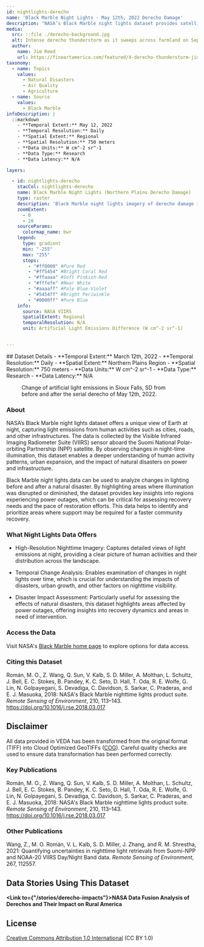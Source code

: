 ---
id: nightlights-derecho
name: 'Black Marble Night Lights - May 12th, 2022 Derecho Damage'
description: "NASA’s Black Marble night lights dataset provides satellite images of Earth at night, capturing the light pollution from cities, roads, and other human activity."
media:
  src: ::file ./derecho-background.jpg
  alt: Intense derecho thunderstorm as it sweeps across farmland on September 23, 2018
  author:
    name: Jim Reed
    url: https://fineartamerica.com/featured/4-derecho-thunderstorm-jim-reed-photographyscience-photo-library.html
taxonomy:
  - name: Topics
    values:
      - Natural Disasters
      - Air Quality
      - Agriculture
  - name: Source
    values:
      - Black Marble
infoDescription: |
  ::markdown
    - **Temporal Extent:** May 12, 2022
    - **Temporal Resolution:** Daily
    - **Spatial Extent:** Regional
    - **Spatial Resolution:** 750 meters
    - **Data Units:** W cm^-2 sr^-1
    - **Data Type:** Research
    - **Data Latency:** N/A

layers:

  - id: nightlights-derecho
    stacCol: nightlights-derecho
    name: Black Marble Night Lights (Northern Plains Derecho Damage)
    type: raster
    description: 'Black Marble night lights imagery of derecho damage in the Northern Plains region that occured May 12th, 2022.'
    zoomExtent:
      - 0
      - 20
    sourceParams:
      colormap_name: bwr
    legend:
      type: gradient
      min: "-255"
      max: "255"
      stops:
        - "#ff0000" #Pure Red
        - "#ff5454" #Bright Coral Red
        - "#ffaaaa" #Soft Pinkish-Red
        - "#fffefe" #Near White
        - "#aaaaff" #Pale Blue-Violet
        - "#5454ff" #Bright Periwinkle
        - "#0000ff" #Pure Blue
    info:
      source: NASA VIIRS
      spatialExtent: Regional
      temporalResolution: N/A
      unit: Artificial Light Emissions Difference (W cm^-2 sr^-1)


---

<Block>
  <Prose>
  ## Dataset Details
  - **Temporal Extent:** March 12th, 2022
  - **Temporal Resolution:** Daily
  - **Spatial Extent:** Northern Plains Region
  - **Spatial Resolution:** 750 meters
  - **Data Units:** W cm^-2 sr^-1
  - **Data Type:** Research
  - **Data Latency:** N/A
  </Prose>
<Figure>
  <Map
    datasetId='nightlights-derecho'
    layerId='nightlights-derecho'
    dateTime='2022-05-10'
    zoom={9}
    center={[-96.7319, 43.5416]}
  />
  <Caption
    attrAuthor='NASA'
    attrUrl='https://nasa.gov/'
  >
    Change of artificial light emissions in Sioux Falls, SD from before and after the serial derecho of May 12th, 2022.
  </Caption>
  </Figure>
</Block>

<Block>
  <Prose>

  ### About

  NASA’s Black Marble night lights dataset offers a unique view of Earth at night, capturing light emissions from human activities such as cities, roads, and other infrastructures. The data is collected by the Visible Infrared Imaging Radiometer Suite (VIIRS) sensor aboard the Suomi National Polar-orbiting Partnership (NPP) satellite. By observing changes in night-time illumination, this dataset enables a deeper understanding of human activity patterns, urban expansion, and the impact of natural disasters on power and infrastructure.

  Black Marble night lights data can be used to analyze changes in lighting before and after a natural disaster. By highlighting areas where illumination was disrupted or diminished, the dataset provides key insights into regions experiencing power outages, which can be critical for assessing recovery needs and the pace of restoration efforts. This data helps to identify and prioritize areas where support may be required for a faster community recovery.

  </Prose>
</Block>

<Block>
  
  <Prose>

  ### What Night Lights Data Offers

  * High-Resolution Nighttime Imagery: Captures detailed views of light emissions at night, providing a clear picture of human activities and their distribution across the landscape.
  
  * Temporal Change Analysis: Enables examination of changes in night lights over time, which is crucial for understanding the impacts of disasters, urban growth, and other factors on nighttime visibility.
  
  * Disaster Impact Assessment: Particularly useful for assessing the effects of natural disasters, this dataset highlights areas affected by power outages, offering insights into recovery dynamics and areas in need of intervention.
    
  </Prose>
</Block>

<Block>
  <Prose>
  
  ### Access the Data

  Visit NASA's [Black Marble home page](https://blackmarble.gsfc.nasa.gov) to explore options for data access.
  
  </Prose>
</Block>

<Block>
  <Prose>
    
  ### Citing this Dataset

  Román, M. O., Z. Wang, Q. Sun, V. Kalb, S. D. Miller, A. Molthan, L. Schultz, J. Bell, E. C. Stokes, B. Pandey, K. C. Seto, D. Hall, T. Oda, R. E. Wolfe, G. Lin, N. Golpayegani, S. Devadiga, C. Davidson, S. Sarkar, C. Praderas, and E. J. Masuoka, 2018: NASA's Black Marble nighttime lights product suite. *Remote Sensing of Environment*, 210, 113–143. https://doi.org/10.1016/j.rse.2018.03.017  
  
  </Prose>
</Block>

<Block>
  <Prose>
  
  ## Disclaimer

  All data provided in VEDA has been transformed from the original format (TIFF) into Cloud Optimized GeoTIFFs ([COG](https://www.cogeo.org)). Careful quality checks are used to ensure data transformation has been performed correctly.  
  
  </Prose>
</Block>

<Block>
  <Prose>

  ### Key Publications
  
  Román, M. O., Z. Wang, Q. Sun, V. Kalb, S. D. Miller, A. Molthan, L. Schultz, J. Bell, E. C. Stokes, B. Pandey, K. C. Seto, D. Hall, T. Oda, R. E. Wolfe, G. Lin, N. Golpayegani, S. Devadiga, C. Davidson, S. Sarkar, C. Praderas, and E. J. Masuoka, 2018: NASA's Black Marble nighttime lights product suite. *Remote Sensing of Environment*, 210, 113–143. https://doi.org/10.1016/j.rse.2018.03.017  
 
  </Prose>
</Block>

<Block>
  <Prose>

  ### Other Publications
  
  Wang, Z., M. O. Román, V. L. Kalb, S. D. Miller, J. Zhang, and R. M. Shrestha, 2021: Quantifying uncertainties in nighttime light retrievals from Suomi-NPP and NOAA-20 VIIRS Day/Night Band data. *Remote Sensing of Environment*, 267, 112557.   
  
  </Prose>
</Block>

<Block>
  <Prose>
  
  ## Data Stories Using This Dataset
  
  **<Link to={"/stories/derecho-impacts"}>NASA Data Fusion Analysis of Derechos and Their Impact on Rural America</Link>**
  
  </Prose>
</Block>

<Block>
  <Prose>
  
  ## License
  
  [Creative Commons Attribution 1.0 International](https://creativecommons.org/publicdomain/zero/1.0/legalcode) (CC BY 1.0)

  </Prose>
</Block>


